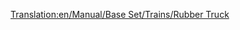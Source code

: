 [[Translation:en/Manual/Base Set/Trains/Rubber Truck]]
{{ru/Железнодорожное ТС|Picture=[[File:en/Rubbertruck.png|Вагон для каучука]]
|Имя=Вагон для фруктов
|НормЦена=£1,083 ($2,166)
|НормМасса=19 / 40 т
|НормЁмкость=21 000 литров каучука
|МоноЦена=£1,083 ($2,166)
|МоноМасса=19 / 45 т
|МоноЁмкость=26 000 литров каучука
|МагЦена=£1,083 ($2,166)
|МагМасса=19 / 47 т
|МагЁмкость=28 000 литров каучука
|Опис=В [[ru/Manual/Климат#subtropicheskii|субтропическом]] климате этим вагоном перевозится [[ru/Manual/Base Set/Cargos/Каучук|каучук]] с [[ru/Manual/Base Set/Industries/Плантация гевеи|плантаций гевеи]] на [[ru/Manual/Base Set/Industries/Завод|заводы]].
}}